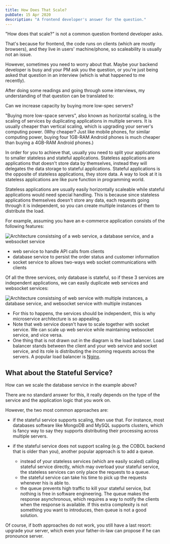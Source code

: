 ```yaml
---
title: How Does That Scale?
pubDate: 15 Apr 2020
description: "A frontend developer's answer for the question."
---
```


"How does that scale?" is not a common question frontend developer asks.

That's because for frontend, the code runs on clients (which are mostly browsers), and they live in users' machine/phone, so scaleability is usually not an issue.

However, sometimes you need to worry about that. Maybe your backend developer is busy and your PM ask you the question, or you're just being asked that question in an interview (which is what happened to me recently).

After doing some readings and going through some interviews, my understanding of that question can be translated to:

<p class="text-2xl px-4 py-2 border-2 rounded">
  Can we increase capacity by buying more low-spec servers?
</p>

"Buying more low-space servers", also known as horizontal scaling, is the scaling of services by duplicating applications in multiple servers. It is usually cheaper than vertical scaling, which is upgrading your server's computing power. (Why cheaper? Just like mobile phones, for similar computing power, buying four 1GB-RAM Android phones is much cheaper than buying a 4GB-RAM Android phones.)

In order for you to achieve that, usually you need to split your applications to smaller stateless and stateful applications. Stateless applications are applications that doesn't store data by themselves, instead they will delegates the data storage to stateful applications. Stateful applications is the opposite of stateless applications, they store data. A way to look at it is stateless applications are like pure function in programming world.

Stateless applications are usually easily horizontally scaleable while stateful applications would need special handling. This is because since stateless applications themselves doesn't store any data, each requests going through it is independent, so you can create multiple instances of them to distribute the load.

For example, assuming you have an e-commerce application consists of the following features:

![Architecture consistsing of a web service, a database service, and a websocket service](https://res.cloudinary.com/djzsjzasg/image/upload/v1674742620/malcolm-kee/_simple-architecture_za8trp.png)

- web service to handle API calls from clients
- database service to persist the order status and customer information
- socket service to allows two-ways web socket communications with clients

Of all the three services, only database is stateful, so if these 3 services are independent applications, we can easily duplicate web services and websocket services:

![Architecture consistsing of web service with multiple instances, a database service, and websocket service with multiple instances](https://res.cloudinary.com/djzsjzasg/image/upload/v1674742620/malcolm-kee/_simple-architecture-scaled_mhkrqb.png)

- For this to happens, the services should be independent, this is why microservice architecture is so appealing.
- Note that web service doesn't have to scale together with socket service. We can scale up web service while maintaining websocket service, and vice versa.
- One thing that is not drawn out in the diagram is the load balancer. Load balancer stands between the client and your web service and socket service, and its role is distributing the incoming requests across the servers. A popular load balancer is [Nginx](https://www.nginx.com/).

## What about the Stateful Service?

How can we scale the database service in the example above?

There are no standard answer for this, it really depends on the type of the service and the application logic that you work on.

However, the two most common approaches are:

- if the stateful service supports scaling, then use that. For instance, most databases software like MongoDB and MySQL supports clusters, which is fancy way to say they supports distributing their processing across multiple servers.

- if the stateful service does not support scaling (e.g. the COBOL backend that is older than you), another popular approach is to add a queue.

  - instead of your stateless services (which are easily scaled) calling stateful service directly, which may overload your stateful service, the stateless services can only place the requests to a queue.
  - the stateful service can take his time to pick up the requests whenever his is able to.
  - the queue prevents high traffic to kill your stateful service, but nothing is free in software engineering. The queue makes the response asynchronous, which requires a way to notify the clients when the response is available. If this extra complexity is not something you want to introduces, then queue is not a good solution.

Of course, if both approaches do not work, you still have a last resort: upgrade your server, which even your father-in-law can propose if he can pronounce server.
